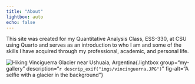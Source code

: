 ```yaml
---
title: "About"
lightbox: auto
echo: false
---
```


This site was created for my Quantitative Analysis Class, ESS-330, at CSU using Quarto and serves as an introduction to who I am and some of the skills I have acquired through my professional, academic, and personal life.

![Hiking Vinciguerra Glacier near Ushuaia, Argentina](imgs/vincinguerra.JPG){.lightbox group="my-gallery" description="`r descrip_exif("imgs/vincinguerra.JPG")`" fig-alt="A selfie with a glacier in the background"}
